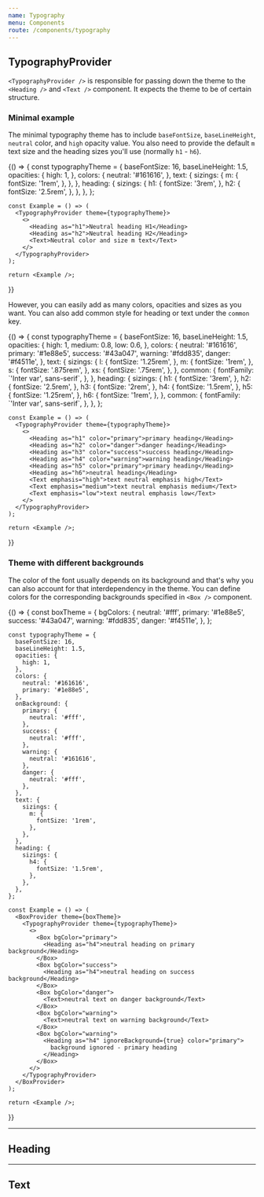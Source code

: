 ```yaml
---
name: Typography
menu: Components
route: /components/typography
---
```




## **TypographyProvider**

`<TypographyProvider />` is responsible for passing down the theme to the `<Heading />` and `<Text />` component. It expects the theme to be of certain structure.


### **Minimal example**

The minimal typography theme has to include `baseFontSize`, `baseLineHeight`, `neutral` color, and `high` opacity value. You also need to provide the default `m` text size and the heading sizes you'll use (normally `h1` - `h6`).

<Playground>
  {() => {
    const typographyTheme = {
      baseFontSize: 16,
      baseLineHeight: 1.5,
      opacities: {
        high: 1,
      },
      colors: {
        neutral: '#161616',
      },
      text: {
        sizings: {
          m: {
            fontSize: '1rem',
          },
        },
      },
      heading: {
        sizings: {
          h1: {
            fontSize: '3rem',
          },
          h2: {
            fontSize: '2.5rem',
          },
        },
      },
    };

    const Example = () => (
      <TypographyProvider theme={typographyTheme}>
        <>
          <Heading as="h1">Neutral heading H1</Heading>
          <Heading as="h2">Neutral heading H2</Heading>
          <Text>Neutral color and size m text</Text>
        </>
      </TypographyProvider>
    );

    return <Example />;
  }}
</Playground>


However, you can easily add as many colors, opacities and sizes as you want. You can also add common style for heading or text under the `common` key.


<Playground>
  {() => {
    const typographyTheme = {
      baseFontSize: 16,
      baseLineHeight: 1.5,
      opacities: {
        high: 1,
        medium: 0.8,
        low: 0.6,
      },
      colors: {
        neutral: '#161616',
        primary: '#1e88e5',
        success: '#43a047',
        warning: '#fdd835',
        danger: '#f4511e',
      },
      text: {
        sizings: {
          l: {
            fontSize: '1.25rem',
          },
          m: {
            fontSize: '1rem',
          },
          s: {
            fontSize: '.875rem',
          },
          xs: {
            fontSize: '.75rem',
          },
        },
        common: {
          fontFamily: `'Inter var', sans-serif`,
        },
      },
      heading: {
        sizings: {
          h1: {
            fontSize: '3rem',
          },
          h2: {
            fontSize: '2.5rem',
          },
          h3: {
            fontSize: '2rem',
          },
          h4: {
            fontSize: '1.5rem',
          },
          h5: {
            fontSize: '1.25rem',
          },
          h6: {
            fontSize: '1rem',
          },
        },
        common: {
          fontFamily: `'Inter var', sans-serif`,
        },
      },
    };

    const Example = () => (
      <TypographyProvider theme={typographyTheme}>
        <>
          <Heading as="h1" color="primary">primary heading</Heading>
          <Heading as="h2" color="danger">danger heading</Heading>
          <Heading as="h3" color="success">success heading</Heading>
          <Heading as="h4" color="warning">warning heading</Heading>
          <Heading as="h5" color="primary">primary heading</Heading>
          <Heading as="h6">neutral heading</Heading>
          <Text emphasis="high">text neutral emphasis high</Text>
          <Text emphasis="medium">text neutral emphasis medium</Text>
          <Text emphasis="low">text neutral emphasis low</Text>
        </>
      </TypographyProvider>
    );

    return <Example />;
  }}
</Playground>


### **Theme with different backgrounds**

The color of the font usually depends on its background and that's why you can also account for that interdependency in the theme. You can define colors for the corresponding backgrounds specified in `<Box />` component.

<Playground>
  {() => {
    const boxTheme = {
      bgColors: {
        neutral: '#fff',
        primary: '#1e88e5',
        success: '#43a047',
        warning: '#fdd835',
        danger: '#f4511e',
      },
    };

    const typographyTheme = {
      baseFontSize: 16,
      baseLineHeight: 1.5,
      opacities: {
        high: 1,
      },
      colors: {
        neutral: '#161616',
        primary: '#1e88e5',
      },
      onBackground: {
        primary: {
          neutral: '#fff',
        },
        success: {
          neutral: '#fff',
        },
        warning: {
          neutral: '#161616',
        },
        danger: {
          neutral: '#fff',
        },
      },
      text: {
        sizings: {
          m: {
            fontSize: '1rem',
          },
        },
      },
      heading: {
        sizings: {
          h4: {
            fontSize: '1.5rem',
          },
        },
      },
    };

    const Example = () => (
      <BoxProvider theme={boxTheme}>
        <TypographyProvider theme={typographyTheme}>
          <>
            <Box bgColor="primary">
              <Heading as="h4">neutral heading on primary background</Heading>
            </Box>
            <Box bgColor="success">
              <Heading as="h4">neutral heading on success background</Heading>
            </Box>
            <Box bgColor="danger">
              <Text>neutral text on danger background</Text>
            </Box>
            <Box bgColor="warning">
              <Text>neutral text on warning background</Text>
            </Box>
            <Box bgColor="warning">
              <Heading as="h4" ignoreBackground={true} color="primary">
                background ignored - primary heading
              </Heading>
            </Box>
          </>
        </TypographyProvider>
      </BoxProvider>
    );

    return <Example />;
  }}
</Playground>



---



## **Heading**

<Props of={Heading} />



---



## **Text**

<Props of={Text} />
